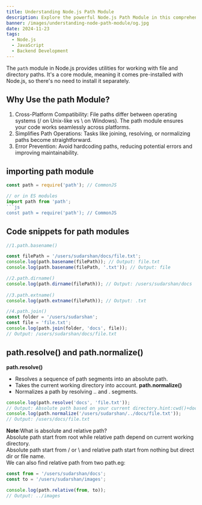 ```yaml
---
title: Understanding Node.js Path Module
description: Explore the powerful Node.js Path Module in this comprehensive guide. Learn how to work with file paths effectively, including handling absolute and relative paths, resolving, normalizing, and joining paths. Enhance your backend development skills with practical examples and clear explanations.
banner: /images/understanding-node-path-module/og.jpg
date: 2024-11-23
tags:
  - Node.js
  - JavaScript
  - Backend Development
---
```

The `path` module in Node.js provides utilities for working with file and directory paths. It's a core module, meaning it comes pre-installed with Node.js, so there's no need to install it separately.

## Why Use the path Module?
1. Cross-Platform Compatibility: File paths differ between operating systems (/ on Unix-like vs \ on Windows). The path module ensures your code works seamlessly across platforms.
2. Simplifies Path Operations: Tasks like joining, resolving, or normalizing paths become straightforward.
3. Error Prevention: Avoid hardcoding paths, reducing potential errors and improving maintainability.

## importing path module
```js
const path = require('path'); // CommonJS

// or in ES modules
import path from 'path';
```js
const path = require('path'); // CommonJS
```
## Code snippets for path modules
```js
//1.path.basename()

const filePath = '/users/sudarshan/docs/file.txt';
console.log(path.basename(filePath)); // Output: file.txt
console.log(path.basename(filePath, '.txt')); // Output: file

//2.path.dirname()
console.log(path.dirname(filePath)); // Output: /users/sudarshan/docs
 
//3.path.extname()
console.log(path.extname(filePath)); // Output: .txt

//4.path.join()
const folder = '/users/sudarshan';
const file = 'file.txt';
console.log(path.join(folder, 'docs', file)); 
// Output: /users/sudarshan/docs/file.txt
```

## path.resolve() and path.normalize()
**path.resolve()**  
- Resolves a sequence of path segments into an absolute path.
- Takes the current working directory into account.
**path.normalize()**  
- Normalizes a path by resolving .. and . segments.
```js
console.log(path.resolve('docs', 'file.txt')); 
// Output: Absolute path based on your current directory.hint:cwd()+docs+file.txt
console.log(path.normalize('/users/sudarshan/../docs/file.txt')); 
// Output: /users/docs/file.txt
```
**Note**:What is absolute and relative path?  
Absolute path start from root while relative path depend on current working directory.  
Absolute path start from /  or \ and relative path start from nothing but direct dir or file name.  
We can also find relative path from two path.eg:
```js
const from = '/users/sudarshan/docs';
const to = '/users/sudarshan/images';

console.log(path.relative(from, to)); 
// Output: ../images
```









